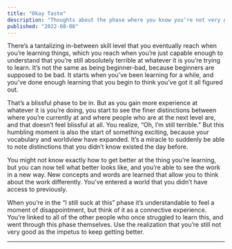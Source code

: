 ```yaml
---
title: "Okay Taste"
description: "Thoughts about the phase where you know you’re not very good but don’t know how to get better."
published: "2022-08-08"
---
```


There’s a tantalizing in-between skill level that you eventually reach when you’re learning things, which you reach when you’re just capable enough to understand that you’re still absolutely terrible at whatever it is you’re trying to learn. It’s not the same as being beginner-bad, because beginners are supposed to be bad. It starts when you’ve been learning for a while, and you’ve done enough learning that you begin to think you’ve got it all figured out.

That’s a blissful phase to be in. But as you gain more experience at whatever it is you’re doing, you start to see the finer distinctions between where you’re currently at and where people who are at the next level are, and that doesn’t feel blissful at all. You realize, “Oh, I’m still terrible.” But this humbling moment is also the start of something exciting, because your vocabulary and worldview have expanded. It’s a miracle to suddenly be able to note distinctions that you didn’t know existed the day before.

You might not know exactly how to get better at the thing you’re learning, but you can now tell what better looks like, and you’re able to see the work in a new way. New concepts and words are learned that allow you to think about the work differently. You’ve entered a world that you didn’t have access to previously.

When you’re in the “I still suck at this” phase it’s understandable to feel a moment of disappointment, but think of it as a connective experience. You’re linked to all of the other people who once struggled to learn this, and went through this phase themselves. Use the realization that you’re still not very good as the impetus to keep getting better.

---